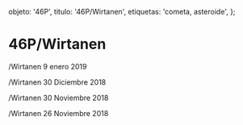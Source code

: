 
  objeto: '46P',
  titulo: '46P/Wirtanen',
  etiquetas: 'cometa, asteroide',
};

# 46P/Wirtanen

<Imagen
  src="registro/46P_20190109_5_46p_20190109_i88.jpg"
  fecha="20190109"
/>

/Wirtanen 9 enero 2019

<Imagen
  src="registro/46P_20181230_4_46p_20181230_I88.jpg"
  fecha="20181230"
/>

/Wirtanen 30 Diciembre 2018

<Imagen
  src="registro/46P_20181130_3_46p_20181130i88rgb.jpg"
  fecha="20181130"
/>

<Imagen
  src="registro/46P_20181130_2_46p_20181130_i88.jpg"
  fecha="20181130"
/>

/Wirtanen 30 Noviembre 2018

<Imagen
  src="registro/46P_20181126_1_46p_20181126_i88.jpg"
  fecha="20181126"
/>

/Wirtanen 26 Noviembre 2018